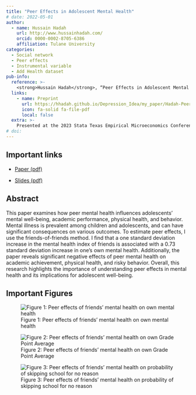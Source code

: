 ```yaml
---
title: "Peer Effects in Adolescent Mental Health"
# date: 2022-05-01
author:
  - name: Hussain Hadah
    url: http://www.hussainhadah.com/
    orcid: 0000-0002-8705-6386
    affiliation: Tulane University
categories: 
  - Social network
  - Peer effects
  - Instrumental variable
  - Add Health dataset
pub-info:
  reference: >-
    <strong>Hussain Hadah</strong>, “Peer Effects in Adolescent Mental Health,” <em>Working Paper</em>
  links:
    - name: Preprint
      url: https://hhadah.github.io/Depression_Idea/my_paper/Hadah-Peer-Effect-Depression.pdf
      icon: fa-solid fa-file-pdf
      local: false
  extra: >-
    Presented at the 2023 Stata Texas Empirical Microeconomics Conference and won the best graduate poster. Presented at the 93<sup>rd</sup> Southern Economic Association Annual Meeting.
# doi: 
---
```



## Important links

- [Paper (pdf)](https://hhadah.github.io/Depression_Idea/my_paper/Hadah-Peer-Effect-Depression.pdf)

- [Slides (pdf)](https://hhadah.github.io/Depression_Idea/presentations/feb-20-2024-lunch/hadah-sea-nov-20.pdf)

## Abstract

This paper examines how peer mental health influences adolescents' mental well-being, academic performance, physical health, and behavior. Mental illness is prevalent among children and adolescents, and can have significant consequences on various outcomes. To estimate peer effects, I use the friends-of-friends method. I find that a one standard deviation increase in the mental health index of friends is associated with a 0.73 standard deviation increase in one's own mental health. Additionally, the paper reveals significant negative effects of peer mental health on academic achievement, physical health, and risky behavior. Overall, this research highlights the importance of understanding peer effects in mental health and its implications for adolescent well-being.

## Important Figures

<!-- Figure 1: Peer effects of friends' mental health on own mental health -->

![Figure 1: Peer effects of friends' mental health on own mental health](own-depression.png)

![Figure 2: Peer effects of friends' mental health on own Grade Point Average](gpa.png)

![Figure 3: Peer effects of friends' mental health on probability of skipping school for no reason](skip-school.png)

<!-- ## Citation

<p class="buttons" style="text-align:center;">
<a class="btn btn-danger" target="_blank" href="https://www.zotero.org/save?type=doi&q=10.1111/1758-5899.12984">{{< ai zotero >}}&emsp;Add to Zotero {{< fa square-arrow-up-right >}}</a>
</p>

```bibtex
@article{ChaudhryDotsonHeiss:2021,
    Author = {Suparna Chaudhry and Marc Dotson and Andrew Heiss},
    Doi = {10.1111/1758-5899.12984},
    Journal = {Global Policy},
    Month = {7},
    Number = {S5},
    Pages = {45--58},
    Title = {Who Cares About Crackdowns? Exploring the Role of Trust in Individual Philanthropy},
    Volume = {12},
    Year = {2021}}
``` -->